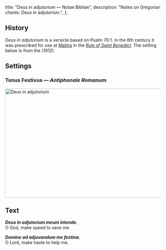   title: "Deus in adjutorium — Notae Bibliae",
  description: "Notes on Gregorian chants: Deus in adjutorium.",
};

<Initial text="Deus in adjutorium" />

## History

*Deus in adjutorium* is a versicle based on Psalm 70:1. In the 6th century it was prescribed for use at [Matins](/glossary/liturgical-terms#matins) in the [*Rule of Saint Benedict*](/people/saints/medieval/benedict-of-nursia). The setting below is from the *<Definition lang="latin" anchor="antiphonale-romanum" text="Antiphonale Romanum" />* (1912).

## Settings

### Tonus Festivus — *Antiphonale Romanum*

<Image
  src="/chants/deus-in-adjutorium.png"
  alt="Deus in adjutorium"
  width="600"
  height="352"
/>

## Text

***Deus in adjutorium meum intende.***<br/>
O God, make speed to save me.

***Domine ad adjuvandum me festina.***<br/>
O Lord, make haste to help me.
